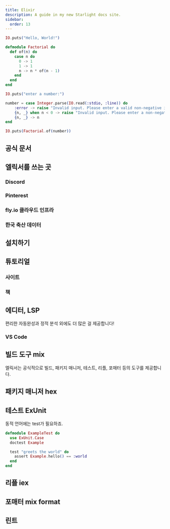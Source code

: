 ```yaml
---
title: Elixir
description: A guide in my new Starlight docs site.
sidebar:
  order: 13
---
```



<div class="not-content">
  <YouTube id="https://www.youtube.com/watch?v=R7t7zca8SyM" />
</div>

```elixir
IO.puts("Hello, World!")
```

```elixir
defmodule Factorial do
  def of(n) do
    case n do
      0 -> 1
      1 -> 1
      n -> n * of(n - 1)
    end
  end
end

IO.puts("enter a number:")

number = case Integer.parse(IO.read(:stdio, :line)) do
    :error -> raise "Invalid input. Please enter a valid non-negative integer."
    {n, _} when n < 0 -> raise "Invalid input. Please enter a non-negative integer."
    {n, _} -> n
end

IO.puts(Factorial.of(number))
```

## 공식 문서

<LinkCard
  title="The Elixir programming language"
  description="Elixir is a dynamic, functional language for building scalable and maintainable applications."
  href="https://elixir-lang.org/"
/>

## 엘릭서를 쓰는 곳

### Discord

<LinkCard
  title="Real time communication at scale with Elixir at Discord"
  href="https://elixir-lang.org/blog/2020/10/08/real-time-communication-at-scale-with-elixir-at-discord/"
/>

### Pinterest

<LinkCard
  title="Elixir가 Pinterest의 서버 비용을 년간 $2M(26억원) 절감"
  description="200개의 파이썬 서버에서 실행되던 시스템중 하나가 이제 4대의 Elixir 서버에서 실행"
  href="https://paraxial.io/blog/elixir-savings"
/>

### fly.io 클라우드 인프라

<LinkCard
  title="fly.io - The Phoenix Files"
  href="https://fly.io/phoenix-files/"
/>

### 한국 축산 데이터

<LinkCard
  title="liftIO 2022 : 웹 개발의 모순과 Elixir가 특효약인 이유 - 한국축산데이터 CTO Max(이재철)"
  description="현재 유행하는 frontend, backend 언어들과 아키텍쳐를 돌아보고, 기술 발전 과정에서 어떤 비효율성이 뿌리 박히게 됐는지 검토합니다. 그리고 Elixir가 어떻게 그 문제들을 해결할수 있는지에 대해서 논의합니다."
  href="https://www.youtube.com/watch?v=lAaD-6OQSHE"
/>

## 설치하기

<LinkCard
  title="Installing Elixir"
  description="The quickest way to install Elixir is through a distribution or using one of the available installers. "
  href="https://elixir-lang.org/install.html"
/>

## 튜토리얼

### 사이트

<LinkCard
  title="Learn elixir in 15 Minutes"
  description="# Single line comments start with a number symbol."
  href="https://learnxinyminutes.com/docs/elixir/"
/>

<LinkCard
  title="공식 Guides - The Elixir programming language"
  description="In this tutorial, we are going to teach you about Elixir fundamentals - the language syntax, how to define modules, how to manipulate the characteristics of common data structures, and more."
  href="https://elixir-lang.org/getting-started/introduction.html"
/>

<LinkCard
  title="Exercism elixir 트랙"
  description="Elixir, initially released in 2012, extends upon the already robust features of Erlang while also being easier for beginners to access, read, test, and write."
  href="https://exercism.org/tracks/lua"
/>

<LinkCard
  title="Elixir School 한국어 번역"
  description="Elixir는 환상적인 언어 입니다만, 저희가 하는 말만 들으실 게 아니라 여러분과 여러분의 조직이 Elixir를 도입해야 하는 몇 가지 이유를 직접 살펴보세요."
  href="https://elixirschool.com/ko/why"
/>

<LinkCard
  title="Elixir Koans"
  description="Elixir koans is a fun way to get started with the elixir programming language."
  href="https://github.com/elixirkoans/elixir-koans"
/>

### 책

<LinkCard
  title="처음 배우는 엘릭서 프로그래밍 - 데이브 토머스"
  description="<img src='https://image.yes24.com/goods/108025068/XL' width='120'/>"
  href="https://www.lua.org/pil/contents.html"
/>

<LinkCard
  title="Elixir in Action, Second Edition"
  description="Revised and updated for Elixir 1.7, Elixir in Action, Second Edition teaches you how to apply Elixir to practical problems associated with scalability, fault tolerance, and high availability."
  href="https://www.manning.com/books/elixir-in-action-second-edition"
/>

<LinkCard
  title="Joy of Elixir"
  description="Hello! Joy of Elixir is a gentle introduction to programming, aimed at people who already know some things about computers, but who have little-to-no programming experience. "
  href="https://joyofelixir.com/toc.html"
/>

## 에디터, LSP

편리한 자동완성과 정적 분석 외에도 더 많은 걸 제공합니다!

<LinkCard
  title="Next LS"
  description="The language server for Elixir that just works. Ready for early adopters!"
  href="https://github.com/elixir-tools/next-ls"
/>

### VS Code

<LinkCard
  title="elixir-tools"
  description="Elixir extension with support for Next LS and Credo Language Server"
  href="https://github.com/elixir-tools/elixir-tools.vscode"
/>

## 빌드 도구 mix

엘릭서는 공식적으로 빌드, 패키지 매니저, 테스트, 리플, 포매터 등의 도구를 제공합니다.

<LinkCard
  title="Mix"
  description="Mix is a build tool that provides tasks for creating, compiling, and testing Elixir projects, managing its dependencies, and more."
  href="https://hexdocs.pm/mix/Mix.html"
/>

## 패키지 매니저 hex

<LinkCard
  title="Hex"
  description="The package manager for the Erlang ecosystem"
  href="https://hex.pm/"
/>

## 테스트 ExUnit

동적 언어에는 test가 필요하죠.

<LinkCard
  title="ExUnit"
  description="Unit testing framework for Elixir."
  href="https://github.com/lunarmodules/busted"
/>

```elixir
defmodule ExampleTest do
  use ExUnit.Case
  doctest Example

  test "greets the world" do
    assert Example.hello() == :world
  end
end
```

## 리플 iex

<LinkCard
  title="IEx"
  description="Elixir's interactive shell."
  href="https://hexdocs.pm/iex/1.14/IEx.html"
/>

<LinkCard
  title="엘릭서 스쿨 - IEx Helpers"
  description="Elixir를 사용하기 시작하면 IEx는 가장 좋은 친구가 되어 줍니다. IEx는 REPL이며, 새로운 코드를 확인하거나, 개발을 진행할 때 이를 쉽게 만들어주는 많은 고급 기능을 가지고 있습니다."
  href="https://elixirschool.com/ko/lessons/basics/iex_helpers"
/>

## 포매터 mix format

<LinkCard
  title="mix format"
  description="Formats the given files and patterns."
  href="https://hexdocs.pm/mix/main/Mix.Tasks.Format.html"
/>

## 린트

<LinkCard
  title="GitHub - rrrene/credo"
  description="A static code analysis tool for the Elixir language with a focus on code consistency and teaching."
  href="https://github.com/rrrene/credo"
/>
